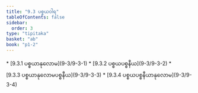 ```yaml
---
title: "9.3 ပစ္စယဝါရ"
tableOfContents: false
sidebar:
  order: 3
type: "tipitaka"
basket: "ab"
book: "p1-2"
---
```



<DynamicBreadcrumb />



<TableOfContents book="p1-2" section="9.3">
* [9.3.1 ပစ္စယာနုလောမ](9-3/9-3-1)
* [9.3.2 ပစ္စယပစ္စနီယ](9-3/9-3-2)
* [9.3.3 ပစ္စယာနုလောမပစ္စနီယ](9-3/9-3-3)
* [9.3.4 ပစ္စယပစ္စနီယာနုလောမ](9-3/9-3-4)
</TableOfContents>